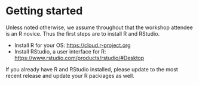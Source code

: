 # Getting started {#getting-started}

Unless noted otherwise, we assume throughout that the workshop attendee is an R novice. Thus the first steps are to install R and RStudio. 

- Install R for your OS: <https://cloud.r-project.org> 
- Install RStudio, a user interface for R:  <https://www.rstudio.com/products/rstudio/#Desktop> 

If you already have R and RStudio installed, please update to the most recent release and update your R packiages as well. 

